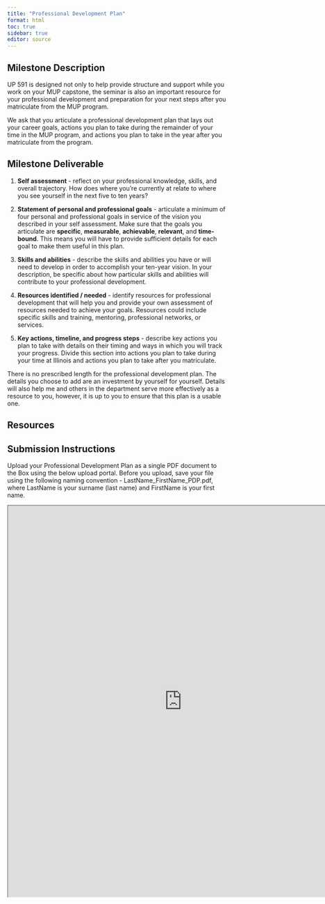 ```yaml
---
title: "Professional Development Plan"
format: html
toc: true
sidebar: true
editor: source
---
```


## Milestone Description

UP 591 is designed not only to help provide structure and support while you work on your MUP capstone, the seminar is also an important resource for your professional development and preparation for your next steps after you matriculate from the MUP program.

We ask that you articulate a professional development plan that lays out your career goals, actions you plan to take during the remainder of your time in the MUP program, and actions you plan to take in the year after you matriculate from the program.

## Milestone Deliverable

1. **Self assessment** - reflect on your professional knowledge, skills, and overall trajectory. How does where you're currently at relate to where you see yourself in the next five to ten years? 

2. **Statement of personal and professional goals** - articulate a minimum of four personal and professional goals in service of the vision you described in your self assessment. Make sure that the goals you articulate are **specific**, **measurable**, **achievable**, **relevant**, and **time-bound**. This means you will have to provide sufficient details for each goal to make them useful in this plan.

3. **Skills and abilities** - describe the skills and abilities you have or will need to develop in order to accomplish your ten-year vision. In your description, be specific about how particular skills and abilities will contribute to your professional development.

4. **Resources identified / needed** - identify resources for professional development that will help you and provide your own assessment of resources needed to achieve your goals. Resources could include specific skills and training, mentoring, professional networks, or services.

5. **Key actions, timeline, and progress steps** - describe key actions you plan to take with details on their timing and ways in which you will track your progress. Divide this section into actions you plan to take during your time at Illinois and actions you plan to take after you matriculate.

There is no prescribed length for the professional development plan. The details you choose to add are an investment by yourself for yourself. Details will also help me and others in the department serve more effectively as a resource to you, however, it is up to you to ensure that this plan is a usable one.

## Resources

## Submission Instructions

Upload your Professional Development Plan as a single PDF document to the Box using the below upload portal. Before you upload, save your file using the following naming convention -  LastName_FirstName_PDP.pdf, where LastName is your surname (last name) and FirstName is your first name.

<iframe src="https://uofi.app.box.com/f/d986725d97864957aaa1b54b320bbe8b" height="900" width="800"></iframe>